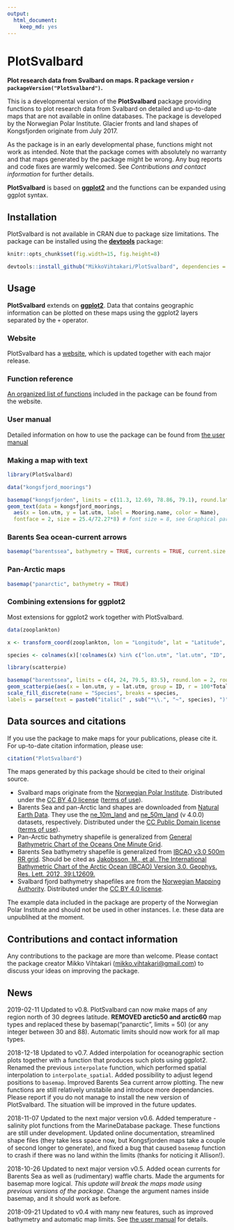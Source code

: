 ```yaml
---
output: 
  html_document: 
    keep_md: yes
---
```

PlotSvalbard
======
**Plot research data from Svalbard on maps. R package version `r packageVersion("PlotSvalbard")`.**

This is a developmental version of the **PlotSvalbard** package providing functions to plot research data from Svalbard on detailed and up-to-date maps that are not available in online databases. The package is developed by the Norwegian Polar Institute. Glacier fronts and land shapes of Kongsfjorden originate from July 2017.

As the package is in an early developmental phase, functions might not work as intended. Note that the package comes with absolutely no warranty and that maps generated by the package might be wrong. Any bug reports and code fixes are warmly welcomed. See *Contributions and contact information* for further details.

**PlotSvalbard** is based on [**ggplot2**](http://ggplot2.tidyverse.org/reference/) and the functions can be expanded using ggplot syntax.

Installation
-------
PlotSvalbard is not available in CRAN due to package size limitations. The package can be installed using the [**devtools**](https://cran.r-project.org/web/packages/devtools/index.html) package:

```r
knitr::opts_chunk$set(fig.width=15, fig.height=8)
```

```r
devtools::install_github("MikkoVihtakari/PlotSvalbard", dependencies = TRUE)
```

Usage
-------
**PlotSvalbard** extends on [**ggplot2**](http://ggplot2.tidyverse.org/reference/). Data that contains geographic information can be plotted on these maps using the ggplot2 layers separated by the `+` operator.

### Website

PlotSvalbard has a [website](https://mikkovihtakari.github.io/PlotSvalbard/index.html), which is updated together with each major release.

### Function reference

[An organized list of functions](https://mikkovihtakari.github.io/PlotSvalbard/reference/index.html) included in the package can be found from the website.

### User manual

Detailed information on how to use the package can be found from [the user manual](https://mikkovihtakari.github.io/PlotSvalbard/articles/PlotSvalbard_user_manual.html) 

### Making a map with text

```r
library(PlotSvalbard)

data("kongsfjord_moorings")

basemap("kongsfjorden", limits = c(11.3, 12.69, 78.86, 79.1), round.lat = 0.05, round.lon = 0.5) + 
geom_text(data = kongsfjord_moorings,
  aes(x = lon.utm, y = lat.utm, label = Mooring.name, color = Name), 
  fontface = 2, size = 25.4/72.27*8) # font size = 8, see Graphical parameters
```

### Barents Sea ocean-current arrows

```r
basemap("barentssea", bathymetry = TRUE, currents = TRUE, current.size = "scaled")
```

### Pan-Arctic maps

```r
basemap("panarctic", bathymetry = TRUE)
```

### Combining extensions for ggplot2

Most extensions for ggplot2 work together with PlotSvalbard.

```r
data(zooplankton)

x <- transform_coord(zooplankton, lon = "Longitude", lat = "Latitude", bind = TRUE)

species <- colnames(x)[!colnames(x) %in% c("lon.utm", "lat.utm", "ID", "Longitude", "Latitude", "Total")]

library(scatterpie)

basemap("barentssea", limits = c(4, 24, 79.5, 83.5), round.lon = 2, round.lat = 1) +
geom_scatterpie(aes(x = lon.utm, y = lat.utm, group = ID, r = 100*Total), data = x, cols = species, size = 0.1) +
scale_fill_discrete(name = "Species", breaks = species, 
labels = parse(text = paste0("italic(" , sub("*\\.", "~", species), ")")))
```

Data sources and citations
-------

If you use the package to make maps for your publications, please cite it. For up-to-date citation information, please use:

```r
citation("PlotSvalbard")
```

The maps generated by this package should be cited to their original source. 

- Svalbard maps originate from the [Norwegian Polar Institute](http://geodata.npolar.no/). Distributed under the [CC BY 4.0 license](https://creativecommons.org/licenses/by/4.0/) ([terms of use](http://geodata.npolar.no/bruksvilkar/)).
- Barents Sea and pan-Arctic land shapes are downloaded from [Natural Earth Data](http://www.naturalearthdata.com). They use the [ne_10m_land](http://www.naturalearthdata.com/downloads/10m-physical-vectors/) and [ne_50m_land](http://www.naturalearthdata.com/downloads/50m-physical-vectors/) (v 4.0.0) datasets, respectively. Distributed under the [CC Public Domain license](https://creativecommons.org/publicdomain/) ([terms of use](http://www.naturalearthdata.com/about/terms-of-use/)).
- Pan-Arctic bathymetry shapefile is generalized from [General Bathymetric Chart of the Oceans One Minute Grid](https://www.gebco.net/data_and_products/gridded_bathymetry_data/gebco_one_minute_grid/).
- Barents Sea bathymetry shapefile is generalized from [IBCAO v3.0 500m RR grid](https://www.ngdc.noaa.gov/mgg/bathymetry/arctic/ibcaoversion3.html). Should be cited as [Jakobsson, M., et al. The International Bathymetric Chart of the Arctic Ocean (IBCAO) Version 3.0. Geophys. Res. Lett. 2012, 39:L12609.](https://www.ngdc.noaa.gov/mgg/bathymetry/arctic/2012GL052219.pdf)
- Svalbard fjord bathymetry shapefiles are from the [Norwegian Mapping Authority](https://kartkatalog.geonorge.no/metadata/kartverket/dybdedata/2751aacf-5472-4850-a208-3532a51c529a). Distributed under the [CC BY 4.0 license](https://creativecommons.org/licenses/by/4.0/).

The example data included in the package are property of the Norwegian Polar Institute and should not be used in other instances. I.e. these data are unpublihed at the moment.

Contributions and contact information
-------
Any contributions to the package are more than welcome. Please contact the package creator Mikko Vihtakari (<mikko.vihtakari@gmail.com>) to discuss your ideas on improving the package.

News
--------
2019-02-11 Updated to v0.8. PlotSvalbard can now make maps of any region north of 30 degrees latitude. **REMOVED arctic50 and arctic60** map types and replaced these by basemap("panarctic", limits = 50) (or any integer between 30 and 88). Automatic limits should now work for all map types. 

2018-12-18 Updated to v0.7. Added interpolation for oceanographic section plots together with a function that produces such plots using ggplot2. Renamed the previous `interpolate` function, which performed spatial interpolation to `interpolate_spatial`. Added possibility to adjust legend positions to `basemap`. Improved Barents Sea current arrow plotting. The new functions are still relatively unstabile and introduce more dependancies. Please report if you do not manage to install the new version of PlotSvalbard. The situation will be improved in the future updates.

2018-11-07 Updated to the next major version v0.6. Added temperature - salinity plot functions from the MarineDatabase package. These functions are still under development. Updated online documentation, streamlined shape files (they take less space now, but Kongsfjorden maps take a couple of second longer to generate), and fixed a bug that caused `basemap` function to crash if there was no land within the limits (thanks for noticing it Allison!). 

2018-10-26 Updated to next major version v0.5. Added ocean currents for Barents Sea as well as (rudimentary) waffle charts. Made the arguments for basemap more logical. *This update will break the maps made using previous versions of the package*. Change the argument names inside basemap, and it should work as before.

2018-09-21 Updated to v0.4 with many new features, such as improved bathymetry and automatic map limits. See [the user manual](https://mikkovihtakari.github.io/PlotSvalbard/articles/PlotSvalbard_user_manual.html) for details. 
